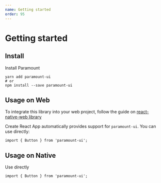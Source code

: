 ```yaml
---
name: Getting started
order: 95
---
```


# Getting started

## Install

Install Paramount

```
yarn add paramount-ui
# or
npm install --save paramount-ui
```

## Usage on Web

To integrate this library into your web project, follow the guide on [react-native-web library](https://github.com/necolas/react-native-web)

Create React App automatically provides support for `paramount-ui`. You can use directly:

```
import { Button } from 'paramount-ui';
```

## Usage on Native

Use directly

```
import { Button } from 'paramount-ui';
```
